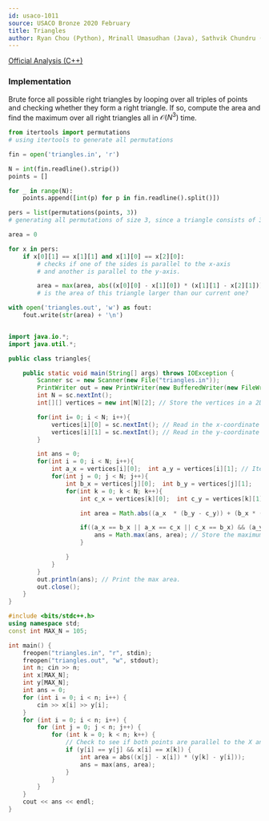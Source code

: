 ---
id: usaco-1011
source: USACO Bronze 2020 February
title: Triangles
author: Ryan Chou (Python), Mrinall Umasudhan (Java), Sathvik Chundru (CPP)
---

[Official Analysis (C++)](http://www.usaco.org/current/data/sol_triangles_bronze_feb20.html)

### Implementation

Brute force all possible right triangles by looping over all triples of points
and checking whether they form a right triangle. If so, compute the area and
find the maximum over all right triangles all in $\mathcal{O}(N^3)$ time.

<LanguageSection>
 
<PySection>

```python
from itertools import permutations
# using itertools to generate all permutations

fin = open('triangles.in', 'r')

N = int(fin.readline().strip())
points = []

for _ in range(N):
	points.append([int(p) for p in fin.readline().split()])

pers = list(permutations(points, 3))
# generating all permutations of size 3, since a triangle consists of 3 points.

area = 0

for x in pers:
	if x[0][1] == x[1][1] and x[1][0] == x[2][0]:
		# checks if one of the sides is parallel to the x-axis
		# and another is parallel to the y-axis.

		area = max(area, abs((x[0][0] - x[1][0]) * (x[1][1] - x[2][1])))
		# is the area of this triangle larger than our current one?

with open('triangles.out', 'w') as fout:
	fout.write(str(area) + '\n')
```

</PySection>

<JavaSection>

```java

import java.io.*;
import java.util.*;

public class triangles{

	public static void main(String[] args) throws IOException {
		Scanner sc = new Scanner(new File("triangles.in"));
		PrintWriter out = new PrintWriter(new BufferedWriter(new FileWriter("triangles.out")));
		int N = sc.nextInt();
		int[][] vertices = new int[N][2]; // Store the vertices in a 2D array

		for(int i= 0; i < N; i++){
			vertices[i][0] = sc.nextInt(); // Read in the x-coordinate
			vertices[i][1] = sc.nextInt(); // Read in the y-coordinate
		}

		int ans = 0;
		for(int i = 0; i < N; i++){
			int a_x = vertices[i][0];  int a_y = vertices[i][1]; // Iterate for the first vertices of the triangle.
			for(int j = 0; j < N; j++){
				int b_x = vertices[j][0];  int b_y = vertices[j][1];
				for(int k = 0; k < N; k++){
					int c_x = vertices[k][0];  int c_y = vertices[k][1];

					int area = Math.abs((a_x  * (b_y - c_y)) + (b_x * (c_y - a_y)) + (c_x * (a_y - b_y ))); // Calculate the area of the three triangles

					if((a_x == b_x || a_x == c_x || c_x == b_x) && (a_y == b_y || a_y == c_y || c_y == b_y)) { // Check if the triangle has any sides parallel to the X-axis and the Y-axis.
						ans = Math.max(ans, area); // Store the maximum area.
					}

				}
			}
		}
		out.println(ans); // Print the max area.
		out.close();
	}
}


```

</JavaSection>

<CPPSection>

```cpp
#include <bits/stdc++.h>
using namespace std;
const int MAX_N = 105;

int main() {
	freopen("triangles.in", "r", stdin);
	freopen("triangles.out", "w", stdout);
	int n; cin >> n;
	int x[MAX_N];
	int y[MAX_N];
	int ans = 0;
	for (int i = 0; i < n; i++) {
		cin >> x[i] >> y[i];
	}
	for (int i = 0; i < n; i++) {
		for (int j = 0; j < n; j++) {
			for (int k = 0; k < n; k++) {
				// Check to see if both points are parallel to the X and Y axis
				if (y[i] == y[j] && x[i] == x[k]) {
					int area = abs((x[j] - x[i]) * (y[k] - y[i]));
					ans = max(ans, area);
				}
			}
		}
	}
	cout << ans << endl;
}
```

</CPPSection>

</LanguageSection>
